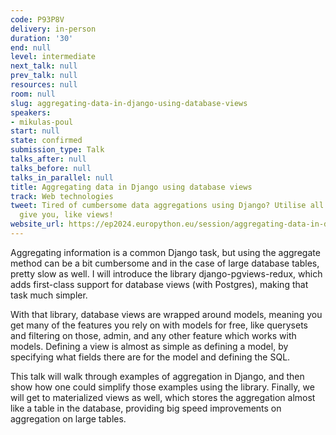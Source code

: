 ```yaml
---
code: P93P8V
delivery: in-person
duration: '30'
end: null
level: intermediate
next_talk: null
prev_talk: null
resources: null
room: null
slug: aggregating-data-in-django-using-database-views
speakers:
- mikulas-poul
start: null
state: confirmed
submission_type: Talk
talks_after: null
talks_before: null
talks_in_parallel: null
title: Aggregating data in Django using database views
track: Web technologies
tweet: Tired of cumbersome data aggregations using Django? Utilise all that databases
  give you, like views!
website_url: https://ep2024.europython.eu/session/aggregating-data-in-django-using-database-views
---
```


Aggregating information is a common Django task, but using the aggregate method can be a bit cumbersome and in the case of large database tables, pretty slow as well. I will introduce the library django-pgviews-redux, which adds first-class support for database views (with Postgres), making that task much simpler.

With that library, database views are wrapped around models, meaning you get many of the features you rely on with models for free, like querysets and filtering on those, admin, and any other feature which works with models. Defining a view is almost as simple as defining a model, by specifying what fields there are for the model and defining the SQL.

This talk will walk through examples of aggregation in Django, and then show how one could simplify those examples using the library. Finally, we will get to materialized views as well, which stores the aggregation almost like a table in the database, providing big speed improvements on aggregation on large tables.

